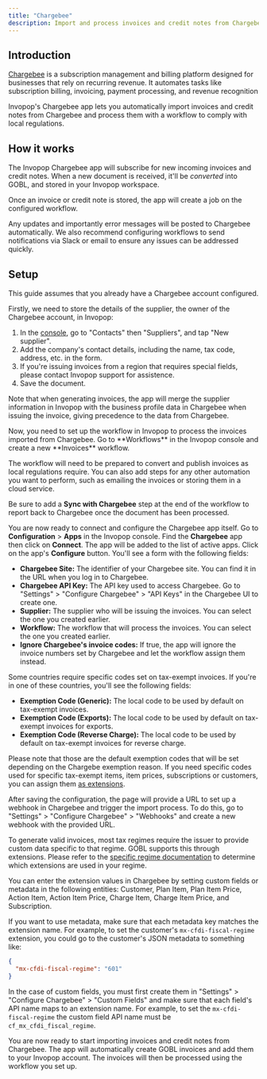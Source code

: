 ```yaml
---
title: "Chargebee"
description: Import and process invoices and credit notes from Chargebee
---
```


## Introduction

[Chargebee](https://www.chargebee.com/) is a subscription management and billing platform designed for businesses that rely on recurring revenue. It automates tasks like subscription billing, invoicing, payment processing, and revenue recognition

Invopop's Chargebee app lets you automatically import invoices and credit notes from Chargebee and process them with a workflow to comply with local regulations.

## How it works

The Invopop Chargebee app will subscribe for new incoming invoices and credit notes. When a new document is received, it'll be _converted_ into GOBL, and stored in your Invopop workspace.

Once an invoice or credit note is stored, the app will create a job on the configured workflow.

Any updates and importantly error messages will be posted to Chargebee automatically. We also recommend configuring workflows to send notifications via Slack or email to ensure any issues can be addressed quickly.

## Setup

This guide assumes that you already have a Chargebee account configured.

<Steps>

<Step title="Create a Supplier">
Firstly, we need to store the details of the supplier, the owner of the Chargebee account, in Invopop:

1.  In the [console](https://console.invopop.com), go to "Contacts" then "Suppliers", and tap "New supplier".
2.  Add the company's contact details, including the name, tax code, address, etc. in the form.
3.  If you're issuing invoices from a region that requires special fields, please contact Invopop support for assistence.
4.  Save the document.

Note that when generating invoices, the app will merge the supplier information in Invopop with the business profile data in Chargebee when issuing the invoice, giving precedence to the data from Chargebee.

</Step>

<Step title="Prepare a Workflow">
Now, you need to set up the workflow in Invopop to process the invoices imported from Chargebee. Go to **Workflows** in the Invopop console and create a new **Invoices** workflow.

The workflow will need to be prepared to convert and publish invoices as local regulations require. You can also add steps for any other automation you want to perform, such as emailing the invoices or storing them in a cloud service.

Be sure to add a **Sync with Chargebee** step at the end of the workflow to report back to Chargebee once the document has been processed.

</Step>

<Step title="Connect the Chargebee app">

You are now ready to connect and configure the Chargebee app itself. Go to **Configuration** > **Apps** in the Invopop console. Find the **Chargebee** app then click on **Connect**. The app will be added to the list of active apps. Click on the app's **Configure** button. You'll see a form with the following fields:

- **Chargebee Site:** The identifier of your Chargebee site. You can find it in the URL when you log in to Chargebee.
- **Chargebee API Key:** The API key used to access Chargebee. Go to "Settings" > "Configure Chargebee" > "API Keys" in the Chargebee UI to create one.
- **Supplier:** The supplier who will be issuing the invoices. You can select the one you created earlier.
- **Workflow:** The workflow that will process the invoices. You can select the one you created earlier.
- **Ignore Chargebee's invoice codes:** If true, the app will ignore the invoice numbers set by Chargebee and let the workflow assign them instead.

Some countries require specific codes set on tax-exempt invoices. If you're in one of these countries, you'll see the following fields:

- **Exemption Code (Generic):** The local code to be used by default on tax-exempt invoices.
- **Exemption Code (Exports):** The local code to be used by default on tax-exempt invoices for exports.
- **Exemption Code (Reverse Charge):** The local code to be used by default on tax-exempt invoices for reverse charge.

Please note that those are the default exemption codes that will be set depending on the Chargebe exemption reason. If you need specific codes used for specific tax-exempt items, item prices, subscriptions or customers, you can assign them [as extensions](#5-enter-extension-data).

</Step>

<Step title="Set up a webhook">

After saving the configuration, the page will provide a URL to set up a webhook in Chargebee and trigger the import process. To do this, go to "Settings" > "Configure Chargebee" > "Webhooks" and create a new webhook with the provided URL.

</Step>

<Step title="Enter extension data">

To generate valid invoices, most tax regimes require the issuer to provide custom data specific to that regime. GOBL supports this through extensions. Please refer to the [specific regime documentation](https://github.com/invopop/gobl/tree/main/regimes) to determine which extensions are used in your regime.

You can enter the extension values in Chargebee by setting custom fields or metadata in the following entities: Customer, Plan Item, Plan Item Price, Action Item, Action Item Price, Charge Item, Charge Item Price, and Subscription.

If you want to use metadata, make sure that each metadata key matches the extension name. For example, to set the customer's `mx-cfdi-fiscal-regime` extension, you could go to the customer's JSON metadata to something like:

```json
{
  "mx-cfdi-fiscal-regime": "601"
}
```

In the case of custom fields, you must first create them in "Settings" > "Configure Chargebee" > "Custom Fields" and make sure that each field's API name maps to an extension name. For example, to set the `mx-cfdi-fiscal-regime` the custom field API name must be `cf_mx_cfdi_fiscal_regime`.

</Step>

</Steps>

You are now ready to start importing invoices and credit notes from Chargebee. The app will automatically create GOBL invoices and add them to your Invopop account. The invoices will then be processed using the workflow you set up.

